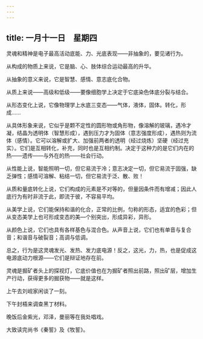 ```yaml
---
---
---
```

title: 一月十一日　星期四
---




灵魂和精神是电子最高活动底能、力、光底表现——非抽象的，要见诸行为。

从构成的物质上来说，它是脑、心、肢体综合运动最高的升华。

从抽象的意义来说，它是智慧、感情、意志底化合物。

从质上来说——高级和低级——要像细胞学上决定于它底染色体底分裂与结合。

从形态变化上说，它像物理学上水底三变态——气体，液体，固体。转化，形成……

从具体形象来说，它似乎是颗不定性的圆形物或角形物，像溶解的玻璃，遇冷才凝，结晶为透明体（智慧形成），遇到压力才为固体（意志强度形成），遇热则为流体（感情）。它可以溶解或扩大、加强前两者的透明（经过烧炼）坚硬（经过充实）。它们是互相转化，补充，同时也是互相约制。决定于这种力的是它们内在的热——遗传——与外在的热——社会行动。

从性能上说，智能照明一切，但它易流于冷；意志决定一切，但它易流于固强，缺乏弹性；感情可溶解、粘结一切，但它易流于泛、散、败！

从质和量底转化上说，它们构成的元素是不对等的，但量因条件而有增减；因此人底行为有时非流于此，即流于彼，不容易平均。

从美学上说，它们能保持和谐的化合，正常的比例，匀称的形态，适宜的色彩；但从变态美学上也可形成变态的美―个别突出，形成异彩，异形。

从颜色上说，它们也具有各样基色与混合色。从声音上说，它们也有单音与复合音；和谐音与破裂音；高调与低调。

总之，行为是这灵魂发光、发热、发力底电源！反之，这光，力，热，也是促成这电源底动力根源——它们是辩证地存在前。

灵魂是掘矿者头上的探视灯，它底价值也在为掘矿者照出前路，照出矿层，增加生产行动，获得更多的掘获物——就是这样。



上午去刘岘家闲谈了一刻。

下午封梧来调查黑丁材料。

晚饭后金紫光，邓泽，曼丽等在我处唱戏。

大致读完尚书《秦誓》及《牧誓》。